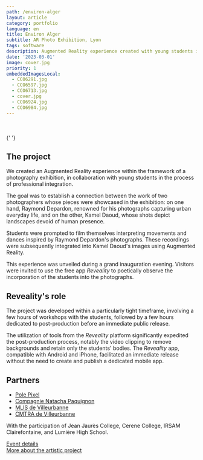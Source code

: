 ```yaml
---
path: /environ-alger
layout: article
category: portfolio
language: en
title: Environ Alger
subtitle: AR Photo Exhibition, Lyon
tags: software
description: Augmented Reality experience created with young students in professional integration
date: '2023-03-01'
image: cover.jpg
priority: 1
embeddedImagesLocal:
  - CCO6291.jpg
  - CCO6597.jpg
  - CCO6713.jpg
  - cover.jpg
  - CCO6924.jpg
  - CCO6984.jpg
---
```


<ResponsiveIframe
  src="https://youtube.com/embed/JsDz2TZiLUw"
  width="1920"
  height="1080"
/>
<br />
<br />
<ImageGrid props={props.data.mdx.frontmatter.embeddedImagesLocal} />{' '}

## The project

We created an Augmented Reality experience within the framework of a photography exhibition, in collaboration with young students in the process of professional integration.

The goal was to establish a connection between the work of two photographers whose pieces were showcased in the exhibition: on one hand, Raymond Depardon, renowned for his photographs capturing urban everyday life, and on the other, Kamel Daoud, whose shots depict landscapes devoid of human presence.

Students were prompted to film themselves interpreting movements and dances inspired by Raymond Depardon's photographs. These recordings were subsequently integrated into Kamel Daoud's images using Augmented Reality.

This experience was unveiled during a grand inauguration evening. Visitors were invited to use the free app _Reveality_ to poetically observe the incorporation of the students into the photographs.

## Reveality's role

The project was developed within a particularly tight timeframe, involving a few hours of workshops with the students, followed by a few hours dedicated to post-production before an immediate public release.

The utilization of tools from the _Reveality_ platform significantly expedited the post-production process, notably the video clipping to remove backgrounds and retain only the students' bodies. The _Reveality_ app, compatible with Android and iPhone, facilitated an immediate release without the need to create and publish a dedicated mobile app.

## Partners

- [Pole Pixel](https://polepixel.fr/)
- [Compagnie Natacha Paquignon](https://www.natachapaquignon.com/)
- [MLIS de Villeurbanne](https://mediatheques.villeurbanne.fr/)
- [CMTRA de Villeurbanne](https://cmtra.org/)

With the participation of Jean Jaurès College, Cerene College, IRSAM Clairefontaine, and Lumière High School.

[Event details](//polepixel.fr/evenement/son-oeil-dans-ma-main-alger-1961-2019/)  
[More about the artistic project](//www.natachapaquignon.com/post/sampling-et-danse-augment%C3%A9e-p%C3%B4le-pixel-mars-2023)
